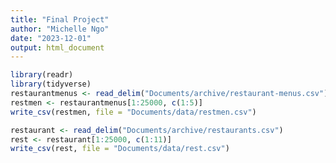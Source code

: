 ```yaml
---
title: "Final Project"
author: "Michelle Ngo"
date: "2023-12-01"
output: html_document
---
```

```r
library(readr)
library(tidyverse)
restaurantmenus <- read_delim("Documents/archive/restaurant-menus.csv")
restmen <- restaurantmenus[1:25000, c(1:5)]
write_csv(restmen, file = "Documents/data/restmen.csv")

restaurant <- read_delim("Documents/archive/restaurants.csv")
rest <- restaurant[1:25000, c(1:11)]
write_csv(rest, file = "Documents/data/rest.csv")
```

